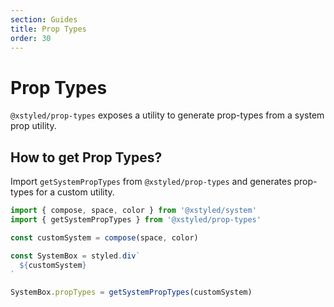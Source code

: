 ```yaml
---
section: Guides
title: Prop Types
order: 30
---
```


# Prop Types

`@xstyled/prop-types` exposes a utility to generate prop-types from a system prop utility.

## How to get Prop Types?

Import `getSystemPropTypes` from `@xstyled/prop-types` and generates prop-types for a custom utility.

```js
import { compose, space, color } from '@xstyled/system'
import { getSystemPropTypes } from '@xstyled/prop-types'

const customSystem = compose(space, color)

const SystemBox = styled.div`
  ${customSystem}
`

SystemBox.propTypes = getSystemPropTypes(customSystem)
```

